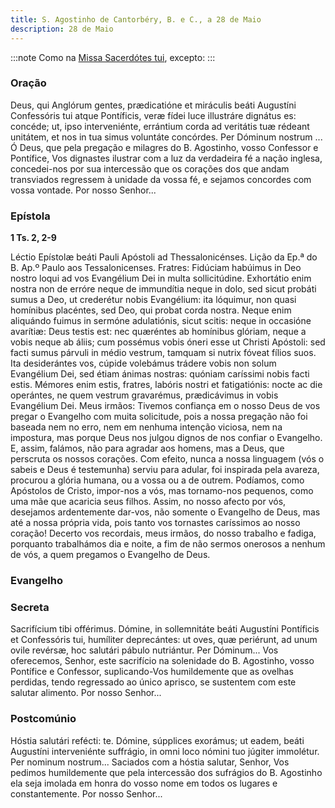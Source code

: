 ```yaml
---
title: S. Agostinho de Cantorbéry, B. e C., a 28 de Maio
description: 28 de Maio
---
```



:::note
Como na [Missa Sacerdótes tui](/missal/comum/12confessorespontifices2), excepto:
:::

### Oração

<div class="side-by-side not-content">
  <span>
    Deus, qui Anglórum gentes, prædicatióne et miráculis beáti Augustíni
    Confessóris tui atque Pontíficis, veræ fídei luce illustráre dignátus es:
    concéde; ut, ipso interveniénte, errántium corda ad veritátis tuæ rédeant
    unitátem, et nos in tua simus voluntáte concórdes. Per Dóminum nostrum ...
  </span>
  <span>
    Ó Deus, que pela pregação e milagres do B. Agostinho, vosso Confessor e
    Pontífice, Vos dignastes ilustrar com a luz da verdadeira fé a nação
    inglesa, concedei-nos por sua intercessão que os corações dos que andam
    transviados regressem à unidade da vossa fé, e sejamos concordes com vossa
    vontade. Por nosso Senhor...
  </span>
</div>

### Epístola

**1 Ts. 2, 2-9**

<div class="side-by-side not-content">
  <span>Léctio Epístolæ beáti Pauli Apóstoli ad Thessalonicénses.</span>
  <span>Lição da Ep.ª do B. Ap.º Paulo aos Tessalonicenses.</span>
  <span>
    Fratres: Fidúciam habúimus in Deo nostro loqui ad vos Evangélium Dei in
    multa sollicitúdine. Exhortátio enim nostra non de erróre neque de
    immundítia neque in dolo, sed sicut probáti sumus a Deo, ut crederétur nobis
    Evangélium: ita lóquimur, non quasi homínibus placéntes, sed Deo, qui probat
    corda nostra. Neque enim aliquándo fuimus in sermóne adulatiónis, sicut
    scitis: neque in occasióne avarítiæ: Deus testis est: nec quæréntes ab
    homínibus glóriam, neque a vobis neque ab áliis; cum possémus vobis óneri
    esse ut Christi Apóstoli: sed facti sumus párvuli in médio vestrum, tamquam
    si nutrix fóveat fílios suos. Ita desiderántes vos, cúpide volebámus trádere
    vobis non solum Evangélium Dei, sed étiam ánimas nostras: quóniam caríssimi
    nobis facti estis. Mémores enim estis, fratres, labóris nostri et
    fatigatiónis: nocte ac die operántes, ne quem vestrum gravarémus,
    prædicávimus in vobis Evangélium Dei.
  </span>
  <span>
    Meus irmãos: Tivemos confiança em o nosso Deus de vos pregar o Evangelho com
    muita solicitude, pois a nossa pregação não foi baseada nem no erro, nem em
    nenhuma intenção viciosa, nem na impostura, mas porque Deus nos julgou
    dignos de nos confiar o Evangelho. E, assim, falámos, não para agradar aos
    homens, mas a Deus, que perscruta os nossos corações. Com efeito, nunca a
    nossa linguagem (vós o sabeis e Deus é testemunha) serviu para adular, foi
    inspirada pela avareza, procurou a glória humana, ou a vossa ou a de outrem.
    Podíamos, como Apóstolos de Cristo, impor-nos a vós, mas tornamo-nos
    pequenos, como uma mãe que acaricia seus filhos. Assim, no nosso afecto por
    vós, desejamos ardentemente dar-vos, não somente o Evangelho de Deus, mas
    até a nossa própria vida, pois tanto vos tornastes caríssimos ao nosso
    coração! Decerto vos recordais, meus irmãos, do nosso trabalho e fadiga,
    porquanto trabalhámos dia e noite, a fim de não sermos onerosos a nenhum de
    vós, a quem pregamos o Evangelho de Deus.
  </span>
</div>

### Evangelho

<LinkCard href="/missal/santos/02-06-1#evangelho" title="S. Tito, B. e Conf." />

### Secreta

<div class="side-by-side not-content">
  <span>
    Sacrifícium tibi offérimus. Dómine, in sollemnitáte beáti Augustíni
    Pontíficis et Confessóris tui, humíliter deprecántes: ut oves, quæ
    periérunt, ad unum ovile revérsæ, hoc salutári pábulo nutriántur. Per
    Dóminum...
  </span>
  <span>
    Vos oferecemos, Senhor, este sacrifício na solenidade do B. Agostinho, vosso
    Pontífice e Confessor, suplicando-Vos humildemente que as ovelhas perdidas,
    tendo regressado ao único aprisco, se sustentem com este salutar alimento.
    Por nosso Senhor...
  </span>
</div>

### Postcomúnio

<div class="side-by-side not-content">
  <span>
    Hóstia salutári refécti: te. Dómine, súpplices exorámus; ut eadem, beáti
    Augustíni interveniénte suffrágio, in omni loco nómini tuo júgiter
    immolétur. Per nominum nostrum...
  </span>
  <span>
    Saciados com a hóstia salutar, Senhor, Vos pedimos humildemente que pela
    intercessão dos sufrágios do B. Agostinho ela seja imolada em honra do vosso
    nome em todos os lugares e constantemente. Por nosso Senhor...
  </span>
</div>

